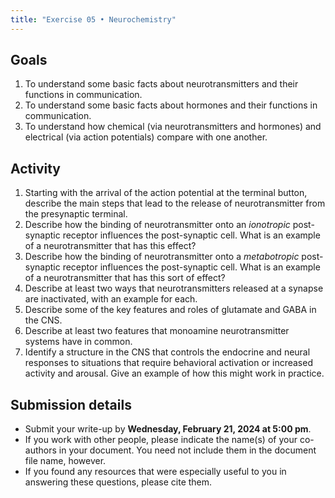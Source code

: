 ```yaml
---
title: "Exercise 05 • Neurochemistry"
---
```


## Goals

1. To understand some basic facts about neurotransmitters and their functions in communication.
2. To understand some basic facts about hormones and their functions in communication.
3. To understand how chemical (via neurotransmitters and hormones) and electrical (via action potentials) compare with one another.

## Activity

1. Starting with the arrival of the action potential at the terminal button, describe the main steps that lead to the release of neurotransmitter from the presynaptic terminal.
2. Describe how the binding of neurotransmitter onto an *ionotropic* post-synaptic receptor influences the post-synaptic cell. What is an example of a neurotransmitter that has this effect?
3. Describe how the binding of neurotransmitter onto a *metabotropic* post-synaptic receptor influences the post-synaptic cell. What is an example of a neurotransmitter that has this sort of effect?
4. Describe at least two ways that neurotransmitters released at a synapse are inactivated, with an example for each.
5. Describe some of the key features and roles of glutamate and GABA in the CNS.
6. Describe at least two features that monoamine neurotransmitter systems have in common.
7. Identify a structure in the CNS that controls the endocrine and neural responses to situations that require behavioral activation or increased activity and arousal. Give an example of how this might work in practice.

## Submission details

- Submit your write-up by [**Wednesday, February 21, 2024 at 5:00 pm**]{.orange_due}.
- If you work with other people, please indicate the name(s) of your co-authors in your document. You need not include them in the document file name, however.
- If you found any resources that were especially useful to you in answering these questions, please cite them.

